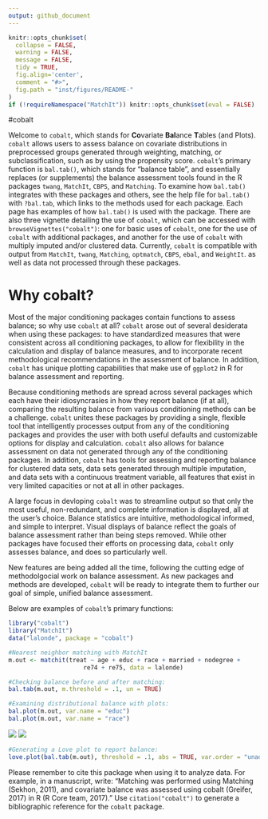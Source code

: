 ```yaml
---
output: github_document
---
```


<!-- README.md is generated from README.Rmd. Please edit that file -->

```r
knitr::opts_chunk$set(
  collapse = FALSE,
  warning = FALSE,
  message = FALSE,
  tidy = TRUE,
  fig.align='center',
  comment = "#>",
  fig.path = "inst/figures/README-"
)
if (!requireNamespace("MatchIt")) knitr::opts_chunk$set(eval = FALSE)
```
#cobalt

Welcome to `cobalt`, which stands for **Co**variate **Bal**ance **T**ables (and Plots). `cobalt` allows users to assess balance on covariate distributions in preprocessed groups generated through weighting, matching, or subclassification, such as by using the propensity score. `cobalt`'s primary function is `bal.tab()`, which stands for "balance table", and essentially replaces (or supplements) the balance assessment tools found in the R packages `twang`, `MatchIt`, `CBPS`, and `Matching`. To examine how `bal.tab()` integrates with these packages and others, see the help file for `bal.tab()` with `?bal.tab`, which links to the methods used for each package. Each page has examples of how `bal.tab()` is used with the package. There are also three vignette detailing the use of `cobalt`, which can be accessed with `browseVignettes("cobalt")`: one for basic uses of `cobalt`, one for the use of `cobalt` with additional packages, and another for the use of `cobalt` with multiply imputed and/or clustered data. Currently, `cobalt` is compatible with output from `MatchIt`, `twang`, `Matching`, `optmatch`, `CBPS`, `ebal`, and `WeightIt`. as well as data not processed through these packages.

# Why cobalt?

Most of the major conditioning packages contain functions to assess balance; so why use `cobalt` at all? `cobalt` arose out of several desiderata when using these packages: to have standardized measures that were consistent across all conditioning packages, to allow for flexibility in the calculation and display of balance measures, and to incorporate recent methodological recommendations in the assessment of balance. In addition, `cobalt` has unique plotting capabilities that make use of `ggplot2` in R for balance assessment and reporting.

Because conditioning methods are spread across several packages which each have their idiosyncrasies in how they report balance (if at all), comparing the resulting balance from various conditioning methods can be a challenge. `cobalt` unites these packages by providing a single, flexible tool that intelligently processes output from any of the conditioning packages and provides the user with both useful defaults and customizable options for display and calculation. `cobalt` also allows for balance assessment on data not generated through any of the conditioning packages. In addition, `cobalt` has tools for assessing and reporting balance for clustered data sets, data sets generated through multiple imputation, and data sets with a continuous treatment variable, all features that exist in very limited capacities or not at all in other packages. 

A large focus in devloping `cobalt` was to streamline output so that only the most useful, non-redundant, and complete information is displayed, all at the user's choice. Balance statistics are intuitive, methodological informed, and simple to interpret. Visual displays of balance reflect the goals of balance assessment rather than being steps removed. While other packages have focused their efforts on processing data, `cobalt` only assesses balance, and does so particularly well.

New features are being added all the time, following the cutting edge of methodolgocial work on balance assessment. As new packages and methods are developed, `cobalt` will be ready to integrate them to further our goal of simple, unified balance assessment.

Below are examples of `cobalt`'s primary functions:

```r
library("cobalt")
library("MatchIt")
data("lalonde", package = "cobalt")

#Nearest neighbor matching with MatchIt
m.out <- matchit(treat ~ age + educ + race + married + nodegree +
                     re74 + re75, data = lalonde)

#Checking balance before and after matching:
bal.tab(m.out, m.threshold = .1, un = TRUE)
```

```r
#Examining distributional balance with plots:
bal.plot(m.out, var.name = "educ")
bal.plot(m.out, var.name = "race")
```
![](inst/figures/README-unnamed-chunk-3-1.png){ display=inline } ![](inst/figures/README-unnamed-chunk-3-2.png){ display=inline }


```r
#Generating a Love plot to report balance:
love.plot(bal.tab(m.out), threshold = .1, abs = TRUE, var.order = "unadjusted")
```

Please remember to cite this package when using it to analyze data. For example, in a manuscript, write: "Matching was performed using Matching (Sekhon, 2011), and covariate balance was assessed using cobalt (Greifer, 2017) in R (R Core team, 2017)." Use `citation("cobalt")` to generate a bibliographic reference for the `cobalt` package.

